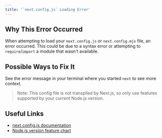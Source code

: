 ```yaml
---
title: '`next.config.js` Loading Error'
---
```


## Why This Error Occurred

When attempting to load your `next.config.js` or `next.config.mjs` file, an error occurred. This could be due to a syntax error or attempting to `require`/`import` a module that wasn't available.

## Possible Ways to Fix It

See the error message in your terminal where you started `next` to see more context.

> Note: This config file is not transpiled by Next.js, so only use features supported by your current Node.js version.

## Useful Links

- [next.config.js documentation](/docs/pages/api-reference/next-config-js)
- [Node.js version feature chart](https://node.green/)
